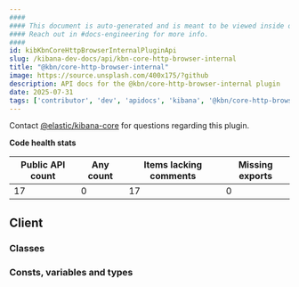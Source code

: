 ```yaml
---
####
#### This document is auto-generated and is meant to be viewed inside our experimental, new docs system.
#### Reach out in #docs-engineering for more info.
####
id: kibKbnCoreHttpBrowserInternalPluginApi
slug: /kibana-dev-docs/api/kbn-core-http-browser-internal
title: "@kbn/core-http-browser-internal"
image: https://source.unsplash.com/400x175/?github
description: API docs for the @kbn/core-http-browser-internal plugin
date: 2025-07-31
tags: ['contributor', 'dev', 'apidocs', 'kibana', '@kbn/core-http-browser-internal']
---
```




Contact [@elastic/kibana-core](https://github.com/orgs/elastic/teams/kibana-core) for questions regarding this plugin.

**Code health stats**

| Public API count  | Any count | Items lacking comments | Missing exports |
|-------------------|-----------|------------------------|-----------------|
| 17 | 0 | 17 | 0 |

## Client

### Classes
<DocDefinitionList data={kbnCoreHttpBrowserInternalObj.client.classes}/>

### Consts, variables and types
<DocDefinitionList data={kbnCoreHttpBrowserInternalObj.client.misc}/>

